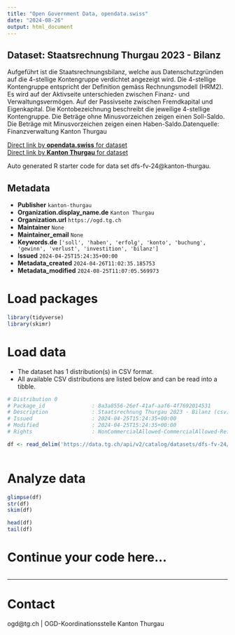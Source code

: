 ```yaml
---
title: "Open Government Data, opendata.swiss"
date: "2024-08-26"
output: html_document
---
```


## Dataset: Staatsrechnung Thurgau 2023 - Bilanz

Aufgeführt ist die Staatsrechnungsbilanz, welche aus Datenschutzgründen auf die 4-stellige Kontengruppe verdichtet angezeigt wird. Die 4-stellige Kontengruppe entspricht der Definition gemäss Rechnungsmodell (HRM2). Es wird auf der Aktivseite unterschieden zwischen Finanz- und Verwaltungsvermögen. Auf der Passivseite zwischen Fremdkapital und Eigenkapital. Die Kontobezeichnung beschreibt die jeweilige 4-stellige Kontengruppe. Die Beträge ohne Minusvorzeichen zeigen einen Soll-Saldo. Die Beträge mit Minusvorzeichen zeigen einen Haben-Saldo.Datenquelle: Finanzverwaltung Kanton Thurgau

[Direct link by **opendata.swiss** for dataset](https://opendata.swiss/de/dataset/staatsrechnung-thurgau-2023-bilanz)<br>
[Direct link by **Kanton Thurgau** for dataset](https://data.tg.ch/explore/dataset/dfs-fv-24/)

Auto generated R starter code for data set dfs-fv-24@kanton-thurgau.

## Metadata

- **Publisher** `kanton-thurgau`
- **Organization.display_name.de** `Kanton Thurgau`
- **Organization.url** `https://ogd.tg.ch`
- **Maintainer** `None`
- **Maintainer_email** `None`
- **Keywords.de** `['soll', 'haben', 'erfolg', 'konto', 'buchung', 'gewinn', 'verlust', 'investition', 'bilanz']`
- **Issued** `2024-04-25T15:24:35+00:00`
- **Metadata_created** `2024-04-26T11:02:35.185753`
- **Metadata_modified** `2024-08-25T11:07:05.569973`


# Load packages

```r

library(tidyverse)
library(skimr)

```

# Load data

-   The dataset has 1 distribution(s) in CSV format.
-   All available CSV distributions are listed below and can be read into a tibble.

```r

# Distribution 0
# Package_id               : 8a3a8556-26ef-41af-aaf6-4f7692014531
# Description              : Staatsrechnung Thurgau 2023 - Bilanz (csv)
# Issued                   : 2024-04-25T15:24:35+00:00
# Modified                 : 2024-04-25T15:24:35+00:00
# Rights                   : NonCommercialAllowed-CommercialAllowed-ReferenceRequired

df <- read_delim('https://data.tg.ch/api/v2/catalog/datasets/dfs-fv-24/exports/csv?use_labels=true')



```

# Analyze data

```r

glimpse(df)
str(df)
skim(df)

head(df)
tail(df)

```

# Continue your code here...

```r

```

------------------------------------------------------------------------

# Contact

ogd@tg.ch | OGD-Koordinationsstelle Kanton Thurgau
